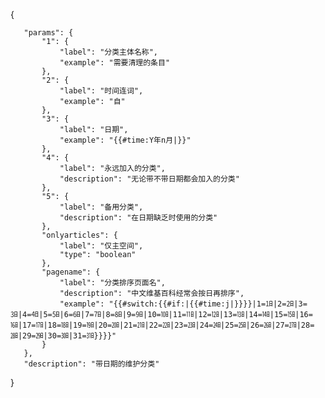 {{Documentation subpage}}<!-- 在本行下編輯模板說明 -->

<includeonly>{{Sandbox other||<!-- 本行下加入模板的分類 -->
[[Category:时间和日期维护模板]]
[[Category:命名空間操作模板]]
}}</includeonly>
<templatedata>
{
	"params": {
		"1": {
			"label": "分类主体名称",
			"example": "需要清理的条目"
		},
		"2": {
			"label": "时间连词",
			"example": "自"
		},
		"3": {
			"label": "日期",
			"example": "{{#time:Y年n月|{{{time}}}}}"
		},
		"4": {
			"label": "永远加入的分类",
			"description": "无论带不带日期都会加入的分类"
		},
		"5": {
			"label": "备用分类",
			"description": "在日期缺乏时使用的分类"
		},
		"onlyarticles": {
			"label": "仅主空间",
			"type": "boolean"
		},
		"pagename": {
			"label": "分类排序页面名",
			"description": "中文维基百科经常会按日再排序",
			"example": "{{#switch:{{#if:{{{time|}}}|{{#time:j|{{{time}}}}}}}|1=㏠|2=㏡|3=㏢|4=㏣|5=㏤|6=㏥|7=㏦|8=㏧|9=㏨|10=㏩|11=㏪|12=㏫|13=㏬|14=㏭|15=㏮|16=㏯|17=㏰|18=㏱|19=㏲|20=㏳|21=㏴|22=㏵|23=㏶|24=㏷|25=㏸|26=㏹|27=㏺|28=㏻|29=㏼|30=㏽|31=㏾}}{{PAGENAME}}}}"
		}
	},
	"description": "带日期的维护分类"
}
</templatedata>